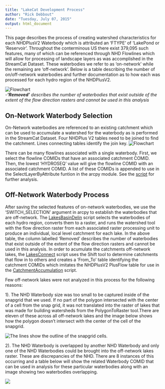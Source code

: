 ---
title: "LakeCat Development Process"
author: "Rick Debbout"
date: "Tuesday, July 07, 2015"
output: html_document
---

This page describes the process of creating watershed characteristics for each NHDPlusV2 Waterbody which is attributed an 'FTYPE' of 'LakePond or 'Reservoir'. Throughout the conterminous US there exist 379,095 such features, many of which can be referenced through NHD Flowlines which will allow for processing of landscape layers as was accomplished in the StreamCat Dataset. These waterbodies we refer to as 'on-network' while the remaining are 'off-network'. Below is a table describing the number of on/off-network waterbodies and further documentation as to how each was processed for each hydro region of the NHDPlusV2.

![Flowchart](D:\\Projects\\lakesAnalysis\\pics\\LakeTotals.PNG)\
*-**'Removed'** describes the number of waterbodies that exist outside of the extent of the flow direction rasters and cannot be used in this analysis*


## On-Network Waterbody Selection
On-Network waterbodies are referenced to an existing catchment which can be used to accumulate a watershed for the waterbody as is performed in the StreamCat Dataset. Four NHDPlus V2 tables need to be joined to find the catchment. Lines connecting tables identify the join key.
 ![Flowchart](D:\\Projects\\lakesAnalysis\\pics\\NHDWaterbodyTableFlow.PNG)\

There can be many flowlines associated with a single waterbody.  First, we select the flowline COMIDs that have an associated catchment COMID. Then, the lowest 'HYDROSEQ' value will give the flowline COMID with an associated catchment COMID. A list of these COMIDs is appended to use in the SelectLayerByAttribute funtion in the arcpy module. See the [script](ftp://newftp.epa.gov/EPADataCommons/ORD/NHDPlusLandscapeAttributes/StreamCat/Documentation/Code/StandardizeLandscapeFeatures.py) for further analysis. 


## Off-Network Waterbody Process

After saving the selected features of on-network waterbodies, we use the 'SWITCH_SELECTION' argument in arcpy to establish the waterbodies that are off-network.  The [LakesBasinDelin](ftp://newftp.epa.gov/EPADataCommons/ORD/NHDPlusLandscapeAttributes/StreamCat/Documentation/Code/StandardizeLandscapeFeatures.py) script selects the waterbodies of each hydro region, converts them to a raster, and runs the watershed tool with the flow direction raster from each associated raster processing unit to produce an individual, local level catchment for each lake.  In the above table, the column labelled 'Removed' describes the number of waterbodies that exist outside of the extent of the flow direction rasters and cannot be used in this analysis.
In order to acumulate the catchments off-network lakes, the [LakesConnect](ftp://newftp.epa.gov/EPADataCommons/ORD/NHDPlusLandscapeAttributes/StreamCat/Documentation/Code/StandardizeLandscapeFeatures.py) script uses the Shift tool to determine catchments that flow in to others and creates a 'From_To' table identifying the catchment COMIDs which imitates the NHDPlusV2 PlusFlow table for use in the [CatchmentAccumulation](ftp://newftp.epa.gov/EPADataCommons/ORD/NHDPlusLandscapeAttributes/StreamCat/Documentation/Code/StandardizeLandscapeFeatures.py) script.



Few off-network lakes were not analyzed in this process for the following reasons: 

1). The NHD Waterbody size was too small to be captured inside of the snapgrid that we used.  If no part of the polygon intersected with the center of a cell from the snap grid, it was not translated into the raster of lakes that was made for building watersheds from the PolygonToRaster tool.There are eleven of these across all off-network lakes and the image below shows how the polygon doesn't intersect with the center of the cell of the snapgrid.

![The lines show the outline of the snapgrid cells.](D:\\Projects\\lakesAnalysis\\pics\\VPU-09__22323839.PNG)\

2). The NHD Waterbody is overlapped by another NHD Waterbody and only one of the NHD Waterbodies could be brought into the off-network lakes raster.  These are discrepancies of the NHD. There are 8 instances of this occurring and a table below will show the related Waterbody COMID that can be used in analysis for these particular waterbodies along with an image showing two waterbodies overlapping.

![](D:\\Projects\\lakesAnalysis\\pics\\VPU-16__19861298.PNG)\
